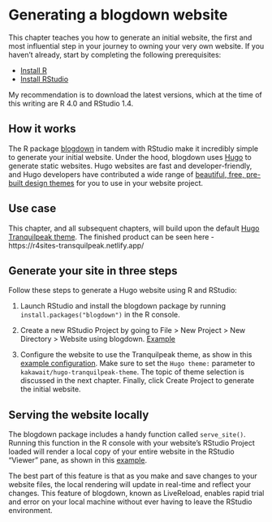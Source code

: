 # Generating a blogdown website {#generate}

This chapter teaches you how to generate an initial website, the first and most influential step in your journey to owning your very own website. If you haven't already, start by completing the following prerequisites:

- [Install R](https://cran.rstudio.com/)
- [Install RStudio](https://www.rstudio.com/products/rstudio/download/#download)

My recommendation is to download the latest versions, which at the time of this writing are R 4.0 and RStudio 1.4.

## How it works

The R package [blogdown](https://bookdown.org/yihui/blogdown/) in tandem with RStudio make it incredibly simple to generate your initial website. Under the hood, blogdown uses [Hugo](https://gohugo.io/) to generate static websites. Hugo websites are fast and developer-friendly, and Hugo developers have contributed a wide range of [beautiful, free, pre-built design themes]((https://themes.gohugo.io/)) for you to use in your website project. 

## Use case

This chapter, and all subsequent chapters, will build upon the default [Hugo Tranquilpeak theme](https://themes.gohugo.io/hugo-tranquilpeak-theme/). The finished product can be seen here - https://r4sites-transquilpeak.netlify.app/

## Generate your site in three steps {#generate-site}

Follow these steps to generate a Hugo website using R and RStudio:

1. Launch RStudio and install the blogdown package by running `install.packages("blogdown")` in the R console.

2. Create a new RStudio Project by going to File > New Project > New Directory > Website using blogdown. [Example](https://i.imgur.com/eDg7V2k.png)

3. Configure the website to use the Tranquilpeak theme, as show in this [example configuration](https://i.imgur.com/O8qGCm1.png). Make sure to set the `Hugo theme:` parameter to `kakawait/hugo-tranquilpeak-theme`. The topic of theme selection is discussed in the next chapter. Finally, click Create Project to generate the initial website.

## Serving the website locally {#serve-site}

The blogdown package includes a handy function called `serve_site()`. Running this function in the R console with your website's RStudio Project loaded will render a local copy of your entire website in the RStudio "Viewer" pane, as shown in this [example](https://i.imgur.com/oxZgeqM.png).

The best part of this feature is that as you make and save changes to your website files, the local rendering will update in real-time and reflect your changes. This feature of blogdown, known as LiveReload, enables rapid trial and error on your local machine without ever having to leave the RStudio environment.

